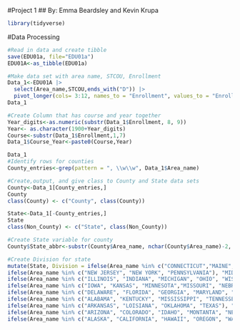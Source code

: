#Project 1
## By: Emma Beardsley and Kevin Krupa

```r
library(tidyverse)
```

#Data Processing
```r
#Read in data and create tibble
save(EDU01a, file="EDU01a")
EDU01A<-as_tibble(EDU01a) 

#Make data set with area name, STCOU, Enrollment
Data_1<-EDU01A |>
  select(Area_name,STCOU,ends_with("D")) |>
  pivot_longer(cols= 3:12, names_to = "Enrollment", values_to = "Enrollment_Number") 
Data_1

#Create Column that has course and year together
Year_digits<-as.numeric(substr(Data_1$Enrollment, 8, 9))
Year<- as.character(1900+Year_digits)
Course<-substr(Data_1$Enrollment,1,7)
Data_1$Course_Year<-paste0(Course,Year)

Data_1
#Identify rows for counties
County_entries<-grep(pattern = ", \\w\\w", Data_1$Area_name)

#Create,output, and give class to County and State data sets
County<-Data_1[County_entries,]
County
class(County) <- c("County", class(County))

State<-Data_1[-County_entries,]
State
class(Non_County) <- c("State", class(Non_County))

#Create State variable for county
County$State_abbr<-substr(County$Area_name, nchar(County$Area_name)-2, nchar(County$Area_name))

#Create Division for state
mutate(State, Division = ifelse(Area_name %in% c("CONNECTICUT","MAINE","MASSACHUSETTS", "NEW HAMPSHIRE", "RHODE ISLAND","VERMONT"), "NEW ENGLAND", 
ifelse(Area_name %in% c("NEW JERSEY", "NEW YORK", "PENNSYLVANIA"), "MID ATLANTIC",
ifelse(Area_name %in% c("ILLINOIS", "INDIANA", "MICHIGAN", "OHIO", "WISCONSIN"), "EAST NORTH CENTRAL",
ifelse(Area_name %in% c("IOWA", "KANSAS", "MINNESOTA","MISSOURI", "NEBRASKA", "NORTH DAKOTA", "SOUTH DAKOTA"), "WEST NORTH CENTRAL",
ifelse(Area_name %in% c("DELAWARE", "FLORIDA", "GEORGIA", "MARYLAND", "NORTH CAROLINA", "SOUTH CAROLINA", "VIRGINIA", "DISTRICT OF COLUMBIA", "WEST VIRGINIA"), "SOUTH ATLANTIC",
ifelse(Area_name %in% c("ALABAMA", "KENTUCKY", "MISSISSIPPI", "TENNESSEE"), "EAST SOUTH CENTRAL",
ifelse(Area_name %in% c("ARKANSAS", "LOISIANA", "OKLAHOMA", "TEXAS"), "WEST SOUTH CENTRAL",
ifelse(Area_name %in% c("ARIZONA", "COLORADO", "IDAHO", "MONTANTA", "NEVADA", "NEW MEXICO", "UTAH", "WYOMING"), "MOUNTAIN",
ifelse(Area_name %in% c("ALASKA", "CALIFORNIA", "HAWAII", "OREGON", "WASHINGTON"), "PACIFIC", "ERROR"))))))))))

```

